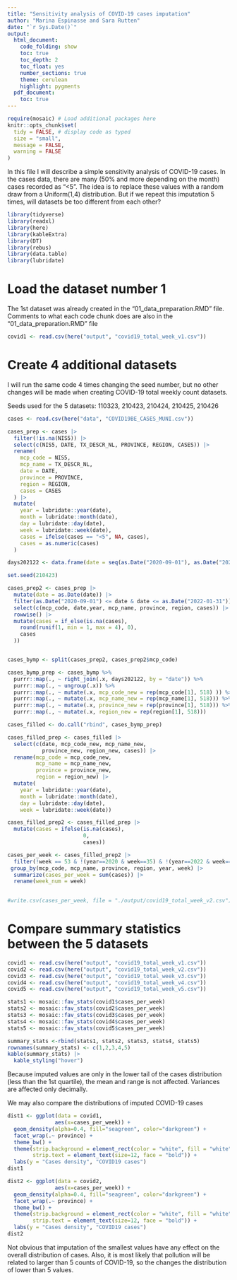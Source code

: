 ---
title: "Sensitivity analysis of COVID-19 cases imputation"
author: "Marina Espinasse and Sara Rutten"
date: "`r Sys.Date()`"
output:
  html_document:
    code_folding: show
    toc: true
    toc_depth: 2
    toc_float: yes
    number_sections: true
    theme: cerulean
    highlight: pygments
  pdf_document:
    toc: true
---

```{r, setup, include=FALSE}
require(mosaic) # Load additional packages here
knitr::opts_chunk$set(
  tidy = FALSE, # display code as typed
  size = "small",
  message = FALSE,
  warning = FALSE
) 
```

In this file I will describe a simple sensitivity analysis of COVID-19 cases. In the cases data, there are many (50% and more depending on the month) cases recorded as "<5". The idea is to replace these values with a random draw from a Uniform(1,4) distribution. But if we repeat this imputation 5 times, will datasets be too different from each other?


```{r, include=FALSE}
library(tidyverse)
library(readxl)
library(here)
library(kableExtra)
library(DT)
library(rebus)
library(data.table)
library(lubridate)
```

# Load the dataset number 1
The 1st dataset was already created in the "01_data_preparation.RMD" file. Comments to what each code chunk does are also in the "01_data_preparation.RMD" file

```{r}
covid1 <- read.csv(here("output", "covid19_total_week_v1.csv"))
```


# Create 4 additional datasets

I will run the same code 4 times changing the seed number, but no other changes will be made when creating COVID-19 total weekly count datasets.

Seeds used for the 5 datasets: 110323, 210423, 210424, 210425, 210426

```{r}
cases <- read.csv(here("data", "COVID19BE_CASES_MUNI.csv"))
```

```{r}
cases_prep <- cases |>
  filter(!is.na(NIS5)) |>
  select(c(NIS5, DATE, TX_DESCR_NL, PROVINCE, REGION, CASES)) |>
  rename(
    mcp_code = NIS5,
    mcp_name = TX_DESCR_NL,
    date = DATE,
    province = PROVINCE,
    region = REGION,
    cases = CASES
  ) |>
  mutate(
    year = lubridate::year(date),
    month = lubridate::month(date),
    day = lubridate::day(date),
    week = lubridate::week(date),
    cases = ifelse(cases == "<5", NA, cases),
    cases = as.numeric(cases)
  ) 
```


```{r}
days202122 <- data.frame(date = seq(as.Date("2020-09-01"), as.Date("2022-01-31"), by = "+1 day"))

set.seed(210423)

cases_prep2 <- cases_prep |>
  mutate(date = as.Date(date)) |> 
  filter(as.Date("2020-09-01") <= date & date <= as.Date("2022-01-31")) |>
  select(c(mcp_code, date,year, mcp_name, province, region, cases)) |> 
  rowwise() |>
  mutate(cases = if_else(is.na(cases),
    round(runif(1, min = 1, max = 4), 0),
    cases
  ))


cases_bymp <- split(cases_prep2, cases_prep2$mcp_code)
```

```{r}
cases_bymp_prep <- cases_bymp %>%
  purrr::map(., ~ right_join(.x, days202122, by = "date")) %>%
  purrr::map(., ~ ungroup(.x)) %>%
  purrr::map(., ~ mutate(.x, mcp_code_new = rep(mcp_code[1], 518) )) %>%
  purrr::map(., ~ mutate(.x, mcp_name_new = rep(mcp_name[1], 518))) %>%
  purrr::map(., ~ mutate(.x, province_new = rep(province[1], 518))) %>%
  purrr::map(., ~ mutate(.x, region_new = rep(region[1], 518)))

```


```{r}
cases_filled <- do.call("rbind", cases_bymp_prep)

cases_filled_prep <- cases_filled |> 
  select(c(date, mcp_code_new, mcp_name_new,
           province_new, region_new, cases)) |> 
  rename(mcp_code = mcp_code_new,
         mcp_name = mcp_name_new,
         province = province_new,
         region = region_new) |> 
  mutate(
    year = lubridate::year(date),
    month = lubridate::month(date),
    day = lubridate::day(date),
    week = lubridate::week(date))
```

```{r}
cases_filled_prep2 <- cases_filled_prep |> 
  mutate(cases = ifelse(is.na(cases),
                        0,
                        cases))
```

```{r}
cases_per_week <- cases_filled_prep2 |> 
  filter(!week == 53 & !(year==2020 & week==35) & !(year==2022 & week==5))  |> 
 group_by(mcp_code, mcp_name, province, region, year, week) |> 
  summarize(cases_per_week = sum(cases)) |> 
  rename(week_num = week)
          
```

```{r}
#write.csv(cases_per_week, file = "./output/covid19_total_week_v2.csv")
```


# Compare summary statistics between the 5 datasets

```{r}
covid1 <- read.csv(here("output", "covid19_total_week_v1.csv"))
covid2 <- read.csv(here("output", "covid19_total_week_v2.csv"))
covid3 <- read.csv(here("output", "covid19_total_week_v3.csv"))
covid4 <- read.csv(here("output", "covid19_total_week_v4.csv"))
covid5 <- read.csv(here("output", "covid19_total_week_v5.csv"))

```

```{r}
stats1 <- mosaic::fav_stats(covid1$cases_per_week)
stats2 <- mosaic::fav_stats(covid2$cases_per_week)
stats3 <- mosaic::fav_stats(covid3$cases_per_week)
stats4 <- mosaic::fav_stats(covid4$cases_per_week)
stats5 <- mosaic::fav_stats(covid5$cases_per_week)

summary_stats <-rbind(stats1, stats2, stats3, stats4, stats5)
rownames(summary_stats) <- c(1,2,3,4,5)
kable(summary_stats) |> 
  kable_styling("hover")


```

Because imputed values are only in the lower tail of the cases distribution (less than the 1st quartile), the mean and range is not affected. Variances are affected only decimally. 

We may also compare the distributions of imputed COVID-19 cases
```{r}
dist1 <- ggplot(data = covid1,
               aes(x=cases_per_week)) +
  geom_density(alpha=0.4, fill="seagreen", color="darkgreen") +
  facet_wrap(.~ province) +
  theme_bw() +
  theme(strip.background = element_rect(color = "white", fill = "white"),
        strip.text = element_text(size=12, face = "bold")) +
  labs(y = "Cases density", "COVID19 cases")
dist1
```

```{r}
dist2 <- ggplot(data = covid2,
               aes(x=cases_per_week)) +
  geom_density(alpha=0.4, fill="seagreen", color="darkgreen") +
  facet_wrap(.~ province) +
  theme_bw() +
  theme(strip.background = element_rect(color = "white", fill = "white"),
        strip.text = element_text(size=12, face = "bold")) +
  labs(y = "Cases density", "COVID19 cases")
dist2
```
Not obvious that imputation of the smallest values have any effect on the overall distribution of cases. Also, it is most likely that pollution will be related to larger than 5 counts of COVID-19, so the changes the distribution of lower than 5 values.
